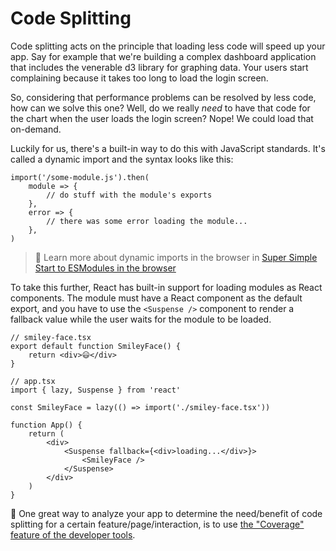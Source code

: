 # Code Splitting

Code splitting acts on the principle that loading less code will speed up your
app. Say for example that we're building a complex dashboard application that
includes the venerable d3 library for graphing data. Your users start
complaining because it takes too long to load the login screen.

So, considering that performance problems can be resolved by less code, how can we
solve this one? Well, do we really _need_ to have that code for the chart when
the user loads the login screen? Nope! We could load that on-demand.

Luckily for us, there's a built-in way to do this with JavaScript standards.
It's called a dynamic import and the syntax looks like this:

```tsx
import('/some-module.js').then(
	module => {
		// do stuff with the module's exports
	},
	error => {
		// there was some error loading the module...
	},
)
```

> 📜 Learn more about dynamic imports in the browser in
> [Super Simple Start to ESModules in the browser](https://kentcdodds.com/blog/super-simple-start-to-es-modules-in-the-browser)

To take this further, React has built-in support for loading modules as React
components. The module must have a React component as the default export, and
you have to use the `<Suspense />` component to render a fallback value while
the user waits for the module to be loaded.

```tsx
// smiley-face.tsx
export default function SmileyFace() {
	return <div>😃</div>
}

// app.tsx
import { lazy, Suspense } from 'react'

const SmileyFace = lazy(() => import('./smiley-face.tsx'))

function App() {
	return (
		<div>
			<Suspense fallback={<div>loading...</div>}>
				<SmileyFace />
			</Suspense>
		</div>
	)
}
```

🦉 One great way to analyze your app to determine the need/benefit of code
splitting for a certain feature/page/interaction, is to use
[the "Coverage" feature of the developer tools](https://developer.chrome.com/docs/devtools/coverage).

